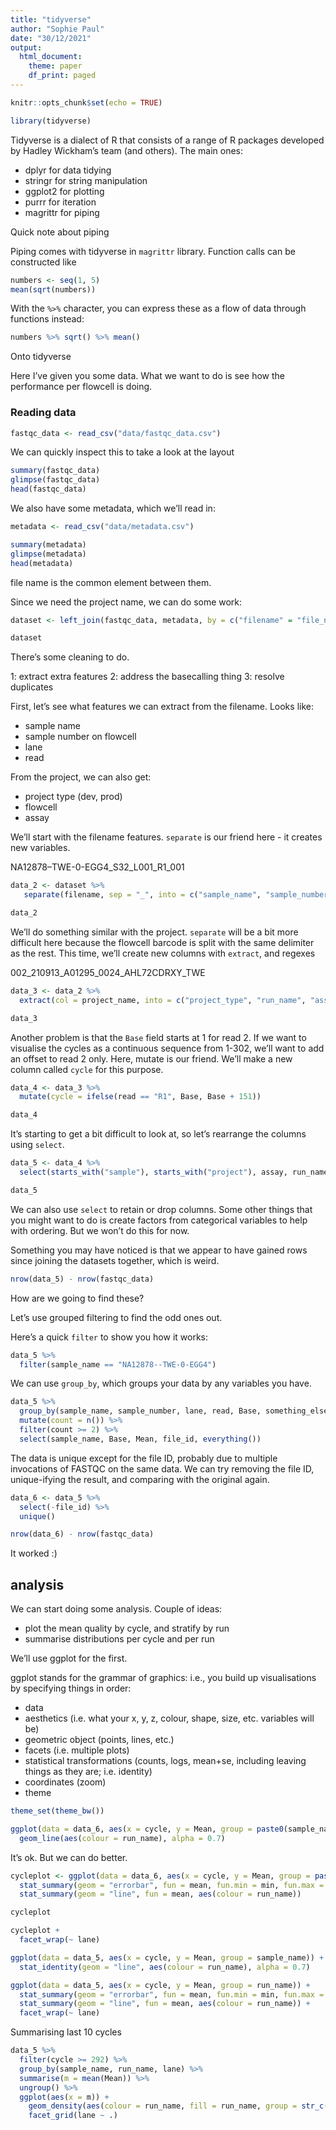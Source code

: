 ```yaml
---
title: "tidyverse"
author: "Sophie Paul"
date: "30/12/2021"
output: 
  html_document:
    theme: paper
    df_print: paged
---
```


```r
knitr::opts_chunk$set(echo = TRUE)
```

```r
library(tidyverse)
```

Tidyverse is a dialect of R that consists of a range of R packages developed
by Hadley Wickham's team (and others). The main ones:

- dplyr for data tidying
- stringr for string manipulation
- ggplot2 for plotting
- purrr for iteration
- magrittr for piping

Quick note about piping

Piping comes with tidyverse in `magrittr` library. Function calls can be constructed like

```r
numbers <- seq(1, 5)
mean(sqrt(numbers))
```

With the `%>%` character, you can express these as a flow of data through functions instead:

```r
numbers %>% sqrt() %>% mean()
```

Onto tidyverse

Here I've given you some data. What we want to do is see how the performance
per flowcell is doing.

### Reading data

```r
fastqc_data <- read_csv("data/fastqc_data.csv")
```

We can quickly inspect this to take a look at the layout

```r
summary(fastqc_data)
glimpse(fastqc_data)
head(fastqc_data)
```

We also have some metadata, which we'll read in:

```r
metadata <- read_csv("data/metadata.csv")
```

```r
summary(metadata)
glimpse(metadata)
head(metadata)
```

file name is the common element between them.

Since we need the project name, we can do some work:

```r
dataset <- left_join(fastqc_data, metadata, by = c("filename" = "file_name")) %>% unique()

dataset
```

There's some cleaning to do. 

1: extract extra features
2: address the basecalling thing
3: resolve duplicates

First, let's see what features we can extract from the filename. Looks like:

- sample name
- sample number on flowcell
- lane
- read

From the project, we can also get:

- project type (dev, prod)
- flowcell
- assay

We'll start with the filename features. `separate` is our friend here - it 
creates new variables.

NA12878--TWE-0-EGG4_S32_L001_R1_001

```r
data_2 <- dataset %>%
   separate(filename, sep = "_", into = c("sample_name", "sample_number", "lane", "read", "something_else"))
```

```r
data_2
```

We'll do something similar with the project. `separate` will be a bit more difficult here
because the flowcell barcode is split with the same delimiter as the rest. This time,
we'll create new columns with `extract`, and regexes

002_210913_A01295_0024_AHL72CDRXY_TWE

```r
data_3 <- data_2 %>%
  extract(col = project_name, into = c("project_type", "run_name", "assay"), regex = "(\\d{3})_(.*)_(\\w+)$")

data_3
```

Another problem is that the `Base` field starts at 1 for read 2. If we want to visualise the
cycles as a continuous sequence from 1-302, we'll want to add an offset to read 2 only. Here,
mutate is our friend. We'll make a new column called `cycle` for this purpose.

```r
data_4 <- data_3 %>%
  mutate(cycle = ifelse(read == "R1", Base, Base + 151))

data_4
```

It's starting to get a bit difficult to look at, so let's rearrange the columns using `select`.

```r
data_5 <- data_4 %>%
  select(starts_with("sample"), starts_with("project"), assay, run_name, lane, read, Base, cycle, everything())

data_5
```

We can also use `select` to retain or drop columns.
Some other things that you might want to do is create factors from categorical variables
to help with ordering. But we won't do this for now.

Something you may have noticed is that we appear to have gained rows since joining the datasets together, which is weird.

```r
nrow(data_5) - nrow(fastqc_data)
```

How are we going to find these?

Let's use grouped filtering to find the odd ones out.

Here's a quick `filter` to show you how it works:

```r
data_5 %>%
  filter(sample_name == "NA12878--TWE-0-EGG4")
```

We can use `group_by`, which groups your data by any variables you have.

```r
data_5 %>%
  group_by(sample_name, sample_number, lane, read, Base, something_else, Mean, Median, Lower.Quartile) %>%
  mutate(count = n()) %>%
  filter(count >= 2) %>%
  select(sample_name, Base, Mean, file_id, everything())
```

The data is unique except for the file ID, probably due to multiple invocations of FASTQC on the same data. We can try removing the file ID, unique-ifying the result, and comparing with the original again.

```r
data_6 <- data_5 %>%
  select(-file_id) %>%
  unique()

nrow(data_6) - nrow(fastqc_data)
```

It worked :)

## analysis

We can start doing some analysis. Couple of ideas:

- plot the mean quality by cycle, and stratify by run
- summarise distributions per cycle and per run

We'll use ggplot for the first.

ggplot stands for the grammar of graphics: i.e., you build up visualisations
by specifying things in order:

- data
- aesthetics (i.e. what your x, y, z, colour, shape, size, etc. variables will be)
- geometric object (points, lines, etc.)
- facets (i.e. multiple plots)
- statistical transformations (counts, logs, mean+se, including leaving things as they are; i.e. identity)
- coordinates (zoom)
- theme

```r
theme_set(theme_bw())

ggplot(data = data_6, aes(x = cycle, y = Mean, group = paste0(sample_name, run_name, lane))) +
  geom_line(aes(colour = run_name), alpha = 0.7)
```

It's ok. But we can do better.

```r
cycleplot <- ggplot(data = data_6, aes(x = cycle, y = Mean, group = paste0(run_name, lane))) +
  stat_summary(geom = "errorbar", fun = mean, fun.min = min, fun.max = max, aes(colour = run_name), alpha = 0.15) +
  stat_summary(geom = "line", fun = mean, aes(colour = run_name))

cycleplot
```

```r
cycleplot +
  facet_wrap(~ lane)
```

```r
ggplot(data = data_5, aes(x = cycle, y = Mean, group = sample_name)) +
  stat_identity(geom = "line", aes(colour = run_name), alpha = 0.7)
```

```r
ggplot(data = data_5, aes(x = cycle, y = Mean, group = run_name)) +
  stat_summary(geom = "errorbar", fun = mean, fun.min = min, fun.max = max, aes(colour = run_name), alpha = 0.3) +
  stat_summary(geom = "line", fun = mean, aes(colour = run_name)) +
  facet_wrap(~ lane)
```

Summarising last 10 cycles

```r
data_5 %>%
  filter(cycle >= 292) %>%
  group_by(sample_name, run_name, lane) %>%
  summarise(m = mean(Mean)) %>%
  ungroup() %>%
  ggplot(aes(x = m)) +
    geom_density(aes(colour = run_name, fill = run_name, group = str_c(run_name, lane)), alpha = 0.5) +
    facet_grid(lane ~ .)
```